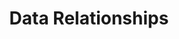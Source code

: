 ---
title: "Data Relationships"
description: "Ramp's API resources are interconnected through a rich set of relationships that mirror real-world business processes. Understanding these relationships is crucial for building effective integrations, especially when you need to:"
---
